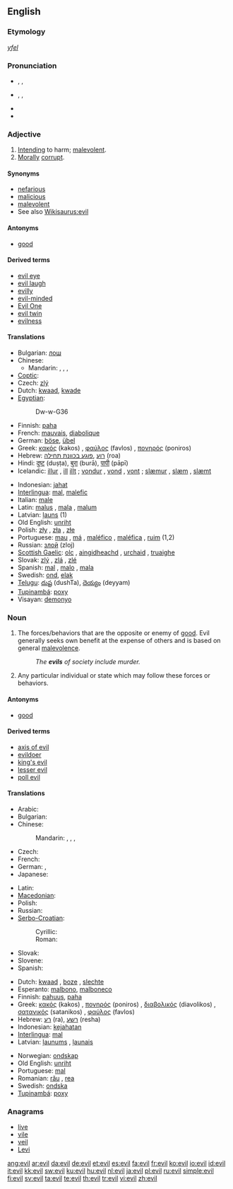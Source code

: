 {{wikipedia|dab=evil (disambiguation)|evil}}
==English==

{{rank|agreement|ship|third|692|evil|outside|beside|worth}}

===Etymology===
{{etyl|ang}} ''[[yfel]]''

===Pronunciation===
* {{enPR|ē-vəl}}, {{IPA|/ˈiːvəl/}}, {{SAMPA|/"i:v@l/}}
* {{enPR|ē-vĭl}}, {{IPA|/ˈiːvɪl/}}, {{SAMPA|/"i:vIl/}}
* {{audio|en-us-evil.ogg|Audio (US)}}
* {{rhymes|iːvəl}}

===Adjective===
{{en-adj|[[eviller]] or ''more evil''|[[evillest]] or ''most evil''}}

# [[intend|Intending]] to harm; [[malevolent]].
# [[morally|Morally]] [[corrupt]].

====Synonyms====
* [[nefarious]]
* [[malicious]]
* [[malevolent]]
* See also [[Wikisaurus:evil]]

====Antonyms====
* [[good]]

====Derived terms====
* [[evil eye]]
* [[evil laugh]]
* [[evilly]]
* [[evil-minded]]
* [[Evil One]]
* [[evil twin]]
* [[evilness]]

====Translations====
{{trans-top|intending to harm}}
* Bulgarian: [[лош]] {{m}}
* Chinese:
** Mandarin: {{t|zh|邪惡的|sc=Hani}}, {{t|zh|邪恶的|tr=xiéède|sc=Hani}}, {{t|zh|壞的|sc=Hani}}, {{t|zh|坏的|tr=huàide|sc=Hani}}
* [[Coptic]]: {{tø|cop|ϩⲟⲟⲩ|tr=hoou|sc=Copt}}
* Czech: [[zlý]] {{m}}
* Dutch: [[kwaad]], [[kwade]]
* [[Egyptian]]: {{tø|egy|ḏw|sc=Egyp}}
*: <hiero>Dw-w-G36</hiero>
* Finnish: [[paha]]
* French: [[mauvais]], [[diabolique]]
* German: [[böse]], [[übel]]
* Greek: [[κακός]] (kakos) {{m}}, [[φαύλος]] (favlos) {{m}}, [[πονηρός]] (poniros) {{m}}
* Hebrew: [[רוע]] ,[[פוגע בכוונת תחילה]] (roa)
* Hindi: [[दुष्ट]] (duṣṭa), [[बुरा]] (burā), [[पापी]] (pāpī)
* Icelandic: [[illur]] {{m}}, [[ill]] {{f}} [[illt]] {{n}}; [[vondur]] {{m}}, [[vond]] {{f}}, [[vont]] {{n}}; [[slæmur]] {{m}}, [[slæm]] {{f}}, [[slæmt]] {{n}}
{{trans-mid}}
* Indonesian: [[jahat]]
* [[Interlingua]]: [[mal]], [[malefic]]
* Italian: [[male]] {{m}}
* Latin: [[malus]] {{m}}, [[mala]] {{f}}, [[malum]] {{n}}
* Latvian: [[ļauns]] (1)
* Old English: [[unriht]]
* Polish: [[zły]] {{m}}, [[zła]] {{f}}, [[złe]] {{n}}
* Portuguese: [[mau]] {{m}}, [[má]] {{f}}, [[maléfico]] {{m}}, [[maléfica]] {{f}}, [[ruim]] {{m|f}} (1,2)
* Russian: [[злой]] (zloj)
* [[Scottish Gaelic]]: [[olc]] {{m}}, [[aingidheachd]] {{f}}, [[urchaid]] {{f}}, [[truaighe]] {{f}}
* Slovak: [[zlý]] {{m}}, [[zlý|zlá]] {{f}}, [[zlý|zlé]] {{n}}
* Spanish: [[mal]] {{m}}, [[malo]] {{m}}, [[mala]] {{f}}
* Swedish: [[ond]], [[elak]]
* [[Telugu]]: [[దుష్ట]] (dushTa), [[దెయ్యం]] (deyyam)
* [[Tupinambá]]: [[poxy]]
* Visayan: [[demonyo]]
{{trans-bottom}}

{{trans-top|morally corrupt}}
{{trans-mid}}
{{trans-bottom}}

===Noun===
{{wikipedia}}
{{en-noun|s|-}}

# The forces/behaviors that are the opposite or enemy of [[good]].  Evil generally seeks own benefit at the expense of others and is based on general [[malevolence]].
#: ''The '''evils''' of society include murder.''
# Any particular individual or state which may follow these forces or behaviors.

====Antonyms====
* [[good]]

====Derived terms====
* [[axis of evil]]
* [[evildoer]]
* [[king's evil]]
* [[lesser evil]]
* [[poll evil]]

====Translations====
{{trans-top|evil}}
* Arabic: {{t|ar|شر|m|tr=sharr|sc=Arab}}
* Bulgarian: {{t|bg|зло|n|tr=zlo|sc=Cyrl}}
* Chinese:
*: Mandarin: {{t|zh|惡|sc=Hani}},  {{t|zh|恶|tr=è|sc=Hani}},  {{t|zh|邪惡|sc=Hani}},  {{t|zh|邪恶|tr=xié'è|sc=Hani}}
* Czech: {{t|cs|zlo|n}}
* French: {{t|fr|mal|m}}
* German: {{t|de|Böse|n}}, {{t|de|Übel|n}}
* Japanese: {{t|ja|邪悪|tr=じゃあく, jaaku|sc=Jpan}}
{{trans-mid}}
* Latin: {{t|la|malum|n}}
* [[Macedonian]]: {{t|mk|зло|n|tr=zlo|sc=Cyrl}}
* Polish: {{t|pl|zło|n}}
* Russian: {{t|ru|зло|tr=zlo|n|sc=Cyrl}}
* [[Serbo-Croatian]]:
*: Cyrillic: {{t|sh|зло|n|sc=Cyrl}}
*: Roman: {{t|sh|zlo|n}}
* Slovak: {{t|sk|zlo|n}}
* Slovene: {{t|sl|zlo|n}}
* Spanish: {{t|es|mal|m}}
{{trans-bottom}}

{{checktrans-top}}
* Dutch: [[kwaad]] {{n}}, [[boze]] {{n}}, [[slechte]] {{n}}
* Esperanto: [[malbono]], [[malboneco]]
* Finnish: [[pahuus]], [[paha]]
* Greek: [[κακός]] (kakos) {{m}}, [[πονηρός]] (poniros) {{m}}, [[διαβολικός]] (diavolikos) {{m}}, [[σατανικός]] (satanikos) {{m}}, [[φαύλος]] (favlos) {{m}}
* Hebrew: [[רע]] (ra), [[רשע]] (resha)
* Indonesian: [[kejahatan]]
* [[Interlingua]]: [[mal]]
* Latvian: [[ļaunums]] {{m}}, [[ļaunais]] {{m}}
{{trans-mid}}
* Norwegian: [[ondskap]] {{m}}
* Old English: [[unriht]]
* Portuguese: [[mal]] {{m}}
* Romanian: [[rău]] {{m}}, [[rea]] {{f}}
* Swedish: [[ondska]] {{c}}
* [[Tupinambá]]: [[poxy]]
{{trans-bottom}}

===Anagrams===
* [[live]]
* [[vile]]
* [[veil]]
* [[Levi]]

[[ang:evil]]
[[ar:evil]]
[[da:evil]]
[[de:evil]]
[[et:evil]]
[[es:evil]]
[[fa:evil]]
[[fr:evil]]
[[ko:evil]]
[[io:evil]]
[[id:evil]]
[[it:evil]]
[[kk:evil]]
[[sw:evil]]
[[ku:evil]]
[[hu:evil]]
[[nl:evil]]
[[ja:evil]]
[[pl:evil]]
[[ru:evil]]
[[simple:evil]]
[[fi:evil]]
[[sv:evil]]
[[ta:evil]]
[[te:evil]]
[[th:evil]]
[[tr:evil]]
[[vi:evil]]
[[zh:evil]]